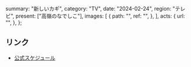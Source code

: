  summary: "新しいカギ",
  category: "TV",
  date: "2024-02-24",
  region: "テレビ",
  present: ["高嶺のなでしこ"],
  images: [
    {
      path: "",
      ref: "",
    },
  ],
  acts: {
    url: "",
  },
};

## リンク

- [公式スケジュール](https://takanenonadeshiko.jp/?p=1891)
